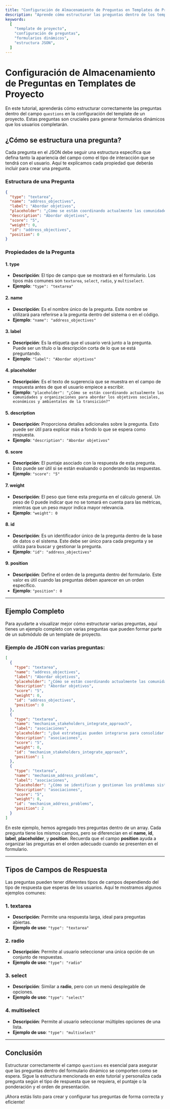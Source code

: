 ```yaml
---
title: "Configuración de Almacenamiento de Preguntas en Templates de Proyecto"
description: "Aprende cómo estructurar las preguntas dentro de los templates de proyecto para generar formularios dinámicos, incluyendo el uso de diferentes tipos de campos y ejemplos prácticos."
keywords:
  [
    "template de proyecto",
    "configuración de preguntas",
    "formularios dinámicos",
    "estructura JSON",
  ]
---
```


# Configuración de Almacenamiento de Preguntas en Templates de Proyecto

En este tutorial, aprenderás cómo estructurar correctamente las preguntas dentro del campo `questions` en la configuración del template de un proyecto. Estas preguntas son cruciales para generar formularios dinámicos que los usuarios completarán.

## ¿Cómo se estructura una pregunta?

Cada pregunta en el JSON debe seguir una estructura específica que defina tanto la apariencia del campo como el tipo de interacción que se tendrá con el usuario. Aquí te explicamos cada propiedad que deberás incluir para crear una pregunta.

### Estructura de una Pregunta

```json
{
  "type": "textarea",
  "name": "address_objectives",
  "label": "Abordar objetivos",
  "placeholder": "¿Cómo se están coordinando actualmente las comunidades y organizaciones para abordar los objetivos sociales, económicos y ambientales de la transición?",
  "description": "Abordar objetivos",
  "score": "5",
  "weight": 0,
  "id": "address_objectives",
  "position": 0
}
```

### Propiedades de la Pregunta

#### 1. **type**

- **Descripción**: El tipo de campo que se mostrará en el formulario. Los tipos más comunes son `textarea`, `select`, `radio`, y `multiselect`.
- **Ejemplo**: `"type": "textarea"`

#### 2. **name**

- **Descripción**: Es el nombre único de la pregunta. Este nombre se utilizará para referirse a la pregunta dentro del sistema o en el código.
- **Ejemplo**: `"name": "address_objectives"`

#### 3. **label**

- **Descripción**: Es la etiqueta que el usuario verá junto a la pregunta. Puede ser un título o la descripción corta de lo que se está preguntando.
- **Ejemplo**: `"label": "Abordar objetivos"`

#### 4. **placeholder**

- **Descripción**: Es el texto de sugerencia que se muestra en el campo de respuesta antes de que el usuario empiece a escribir.
- **Ejemplo**: `"placeholder": "¿Cómo se están coordinando actualmente las comunidades y organizaciones para abordar los objetivos sociales, económicos y ambientales de la transición?"`

#### 5. **description**

- **Descripción**: Proporciona detalles adicionales sobre la pregunta. Esto puede ser útil para explicar más a fondo lo que se espera como respuesta.
- **Ejemplo**: `"description": "Abordar objetivos"`

#### 6. **score**

- **Descripción**: El puntaje asociado con la respuesta de esta pregunta. Esto puede ser útil si se están evaluando o ponderando las respuestas.
- **Ejemplo**: `"score": "5"`

#### 7. **weight**

- **Descripción**: El peso que tiene esta pregunta en el cálculo general. Un peso de 0 puede indicar que no se tomará en cuenta para las métricas, mientras que un peso mayor indica mayor relevancia.
- **Ejemplo**: `"weight": 0`

#### 8. **id**

- **Descripción**: Es un identificador único de la pregunta dentro de la base de datos o el sistema. Este debe ser único para cada pregunta y se utiliza para buscar y gestionar la pregunta.
- **Ejemplo**: `"id": "address_objectives"`

#### 9. **position**

- **Descripción**: Define el orden de la pregunta dentro del formulario. Este valor es útil cuando las preguntas deben aparecer en un orden específico.
- **Ejemplo**: `"position": 0`

---

## Ejemplo Completo

Para ayudarte a visualizar mejor cómo estructurar varias preguntas, aquí tienes un ejemplo completo con varias preguntas que pueden formar parte de un submódulo de un template de proyecto.

### Ejemplo de JSON con varias preguntas:

```json
[
  {
    "type": "textarea",
    "name": "address_objectives",
    "label": "Abordar objetivos",
    "placeholder": "¿Cómo se están coordinando actualmente las comunidades y organizaciones para abordar los objetivos sociales, económicos y ambientales de la transición?",
    "description": "Abordar objetivos",
    "score": "5",
    "weight": 0,
    "id": "address_objectives",
    "position": 0
  },
  {
    "type": "textarea",
    "name": "mechanism_stakeholders_integrate_approach",
    "label": "asociaciones",
    "placeholder": "¿Qué estrategias pueden integrarse para consolidar un enfoque más coherente entre los diferentes actores clave?",
    "description": "asociaciones",
    "score": "5",
    "weight": 0,
    "id": "mechanism_stakeholders_integrate_approach",
    "position": 1
  },
  {
    "type": "textarea",
    "name": "mechanism_address_problems",
    "label": "asociaciones",
    "placeholder": "¿Cómo se identifican y gestionan los problemas sistémicos que puedan limitar la colaboración o el progreso hacia resultados justos?",
    "description": "asociaciones",
    "score": "5",
    "weight": 0,
    "id": "mechanism_address_problems",
    "position": 2
  }
]
```

En este ejemplo, hemos agregado tres preguntas dentro de un array. Cada pregunta tiene los mismos campos, pero se diferencian en el **name**, **id**, **label**, **placeholder**, y **position**. Recuerda que el campo **position** ayuda a organizar las preguntas en el orden adecuado cuando se presenten en el formulario.

---

## Tipos de Campos de Respuesta

Las preguntas pueden tener diferentes tipos de campos dependiendo del tipo de respuesta que esperas de los usuarios. Aquí te mostramos algunos ejemplos comunes:

### 1. **textarea**

- **Descripción**: Permite una respuesta larga, ideal para preguntas abiertas.
- **Ejemplo de uso**: `"type": "textarea"`

### 2. **radio**

- **Descripción**: Permite al usuario seleccionar una única opción de un conjunto de respuestas.
- **Ejemplo de uso**: `"type": "radio"`

### 3. **select**

- **Descripción**: Similar a **radio**, pero con un menú desplegable de opciones.
- **Ejemplo de uso**: `"type": "select"`

### 4. **multiselect**

- **Descripción**: Permite al usuario seleccionar múltiples opciones de una lista.
- **Ejemplo de uso**: `"type": "multiselect"`

---

## Conclusión

Estructurar correctamente el campo `questions` es esencial para asegurar que las preguntas dentro del formulario dinámico se comporten como se espera. Sigue la estructura mencionada en este tutorial y personaliza cada pregunta según el tipo de respuesta que se requiera, el puntaje o la ponderación y el orden de presentación.

¡Ahora estás listo para crear y configurar tus preguntas de forma correcta y eficiente!
